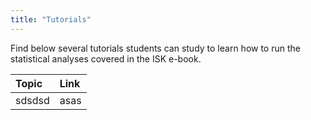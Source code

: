 ```yaml
---
title: "Tutorials"
---
```


Find below several tutorials students can study to learn how to run the statistical analyses covered in the ISK e-book.

| Topic | Link |
| :------|:------|
| sdsdsd| asas|
